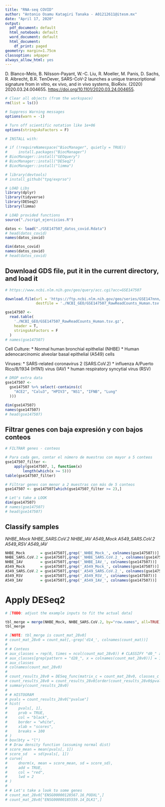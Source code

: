 ```yaml
---
title: "RNA-seq COVID"
author: "Antonio Osamu Katagiri Tanaka - A01212611@itesm.mx"
date: "April 17, 2020"
output:
  pdf_document: default
  html_notebook: default
  word_document: default
  html_document:
    df_print: paged
geometry: margin=1.75cm
classoption: a4paper
always_allow_html: yes
---
```


D. Blanco-Melo, B. Nilsson-Payant, W.-C. Liu, R. Moeller, M. Panis, D. Sachs, R. Albrecht, B.R. TenOever, SARS-CoV-2 launches a unique transcriptional signature from in vitro, ex vivo, and in vivo systems, BioRxiv. (2020) 2020.03.24.004655. [https://doi.org/10.1101/2020.03.24.004655](https://doi.org/10.1101/2020.03.24.004655).

```r
# Clear all objects (from the workspace)
rm(list = ls())

# Suppress Warning messages
options(warn = -1)

# Turn off scientific notation like 1e+06
options(stringsAsFactors = F)

# INSTALL with:

# if (!requireNamespace("BiocManager", quietly = TRUE))
#     install.packages("BiocManager")
# BiocManager::install("GEOquery")
# BiocManager::install("DESeq2")
# BiocManager::install("limma")

# library(devtools)
# install_github("tpq/exprso")

# LOAD Libs
library(dplyr)
library(tidyverse)
library(DESeq2)
library(limma)

# LOAD provided functions
source("./script_ejercicios.R")
```

```r
datos <- load("./GSE147507_datos_covid.Rdata")
# head(datos_covid)
names(datos_covid)

dim(datos_covid)
names(datos_covid)
# head(datos_covid)
```

## Download GDS file, put it in the current directory, and load it

```r
# https://www.ncbi.nlm.nih.gov/geo/query/acc.cgi?acc=GSE147507

download.file(url = 'https://ftp.ncbi.nlm.nih.gov/geo/series/GSE147nnn/GSE147507/suppl/GSE147507_RawReadCounts_Human.tsv.gz',
              destfile = './NCBI_GEO/GSE147507_RawReadCounts_Human.tsv.gz')

gse147507 <-
  read.table(
    './NCBI_GEO/GSE147507_RawReadCounts_Human.tsv.gz',
    header = T,
    stringsAsFactors = F
  )
# names(gse147507)
```

Cell Culture:
* Normal human bronchial epithelial (NHBE)
* Human adenocarcinomic alveolar basal epithelial (A549) cells

Viruses:
* SARS-related coronavirus 2 (SARS.CoV.2)
* influenza A/Puerto Rico/8/1934 (H1N1) virus (IAV)
* human respiratory syncytial virus (RSV)

```r
# DROP extra data
gse147507 <-
  gse147507 %>% select(-contains(c(
    "ACE2", "Calu3", "HPIV3", "NS1", "IFNB", "Lung"
  )))

dim(gse147507)
names(gse147507)
# head(gse147507)
```

## Filtrar genes con baja expresión y con bajos conteos

```r
# FILTRAR genes - conteos

# Para cada gen, contar el número de muestras con mayor a 5 conteos
gse147507_filter <-
    apply(gse147507, 1, function(x)
        length(which(x >= 5)))
table(gse147507_filter)

# Filtrar genes con menor a 2 muestras con más de 5 conteos
gse147507 <- gse147507[which(gse147507_filter >= 2),]

# Let's take a LOOK
dim(gse147507)
# names(gse147507)
# head(gse147507)
```

## Classify samples

_NHBE_Mock_
_NHBE_SARS.CoV.2_
_NHBE_IAV_
_A549_Mock_
_A549_SARS.CoV.2_
_A549_RSV_
_A549_IAV_

```r
NHBE_Mock       = gse147507[,grep('_NHBE_Mock_', colnames(gse147507))]
NHBE_SARS.CoV.2 = gse147507[,grep('_NHBE_SARS.CoV.2_', colnames(gse147507))]
NHBE_IAV        = gse147507[,grep('_NHBE_IAV_', colnames(gse147507))]
A549_Mock       = gse147507[,grep('_A549_Mock_', colnames(gse147507))]
A549_SARS.CoV.2 = gse147507[,grep('_A549_SARS.CoV.2_', colnames(gse147507))]
A549_RSV        = gse147507[,grep('_A549_RSV_', colnames(gse147507))]
A549_IAV        = gse147507[,grep('_A549_IAV_', colnames(gse147507))]
```

# Apply DESeq2

```r
# [TODO: adjust the example inputs to fit the actual data]

tbl_merge = merge(NHBE_Mock, NHBE_SARS.CoV.2, by="row.names", all=TRUE)
tbl_merge

# [NOTE: tbl_merge is count_mat_28v0]
# count_mat_28v0 = count_mat[,-grep('d14_', colnames(count_mat))]
# 
# # Conteos
# aux_classes = rep(0, times = ncol(count_mat_28v0)) # CLASSIFY "d0_" as 0s
# aux_classes[grep(pattern = "d28_", x = colnames(count_mat_28v0))] = 1
# aux_classes
# colnames(count_mat_28v0)
# 
# count_results_28v0 = DESeq_func(matrix_c = count_mat_28v0, classes_c = aux_classes)
# count_results_28v0 = count_results_28v0[order(count_results_28v0$pvalue),]
# summary(count_results_28v0)
# 
# # HISTOGRAM
# pvals = count_results_28v0["pvalue"]
# hist(
#     pvals[, 1],
#     prob = TRUE,
#     col = "black",
#     border = "white",
#     xlab = "scores",
#     breaks = 100
# )
# box(bty = "l")
# # Draw density function (assuming normal dist)
# score_mean = mean(pvals[, 1])
# score_sd   = sd(pvals[, 1])
# curve(
#     dnorm(x, mean = score_mean, sd = score_sd),
#     add = TRUE,
#     col = "red",
#     lwd = 2
# )
# 
# # Let's take a look to some genes
# count_mat_28v0["ENSG00000128567.16_PODXL",]
# count_mat_28v0["ENSG00000185559.14_DLK1",]
```